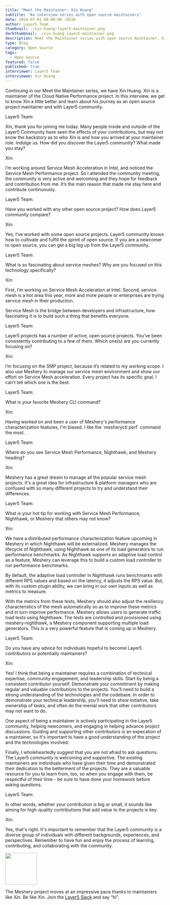 ```yaml
---
title: "Meet the Maintainer: Xin Huang"
subtitle: "An interview series with open source maintainers"
date: 2024-07-01 08:00:00 -0530
author: Layer5 Team
thumbnail: ./xin-huang-layer5-maintainer.png
darkthumbnail: ./xin-huang-layer5-maintainer.png
description: Meet the Maintainer series with open source maintainer, Xin Huang
type: Blog
category: Open Source
tags:
  - Open Source
featured: false
published: true
interviewer: Layer5 Team
interviewee: Xin Huang
---
```



<BlogWrapper>
<MeetTheMaintainer>

<div class="intro">
<p>Continuing in our Meet the Maintainer series, we have <Link to="/community/members/xin-huang">Xin Huang</Link>. Xin is a maintainer of the <Link to="/projects/service-mesh-performance">Cloud Native Performance</Link> project. In this interview, we get to know Xin a little better and learn about his journey as an open source project maintainer and with Layer5 community.</p>
</div>

<div class="interviewer">
<span>Layer5 Team:</span>
  <p>
    Xin, thank you for joining me today. Many people inside and outside of the Layer5 Community have seen the effects of your contributions, but may not know the backstory as to who Xin  is and how you arrived at your maintainer role. Indulge us. How did you discover the Layer5 community? What made you stay?
  </p>
</div>

<div class="interviewee">
<span>Xin:</span>
  <p>
    I’m working around Service Mesh Acceleration in Intel, and noticed the Service Mesh Performance project. So I attended the community meeting, the community is very active and welcoming and they hope for feedback and contribution from me. It’s the main reason that made me stay here and contribute continuously.
  </p>
</div>

<div class="interviewer">
<span>Layer5 Team:</span>
  <p>
     Have you worked with any other open source project? How does <Link to="/community">Layer5 community</Link> compare?
  </p>
</div>

<div class="interviewee">
<span>Xin:</span>
  <p>Yes, I’ve worked with some open source projects. Layer5 community knows how to cultivate and  fulfill the sprint of open source. If you are a newcomer to open source, you can get a big leg up from the Layer5 community.</p>
</div>

<div class="interviewer">
<span>Layer5 Team:</span>
  <p>
    What is so fascinating about service meshes? Why are you focused on this technology specifically?
  </p>
</div>

<div class="interviewee">
<span>Xin:</span>
  <p> 
    First, I’m working on Service Mesh Acceleration at Intel. Second, service mesh is a hot area this year, more and more people or enterprises are trying service mesh in their production.
  </p>
  <p>Service Mesh is the bridge between developers and infrastructure, how fascinating it is to build such a thing that benefits everyone.</p>
</div>

<div class="interviewer">
<span>Layer5 Team:</span>
  <p>
  <Link to="/projects">Layer5 projects</Link> has a number of active, open source projects. You’ve been consistently contributing to a few of them. Which one(s) are you currently focusing on?
  </p>
</div>

<div class="interviewee">
<span>Xin:</span>
  <p>
    I’m focusing on the SMP project, because it’s related to my working scope. I also use Meshery to manage our service mesh environment and show our effort on Service Mesh acceleration. Every project has its specific goal, I can’t tell which one is the best.
  </p>
</div>

<div class="interviewer">
<span>Layer5 Team:</span>
  <p>
    What is your favorite Meshery CLI command?
  </p>
</div>

<div class="interviewee">
<span>Xin:</span>
  <p>
    Having worked on and been a user of Meshery's performance characterization features, I'm biased. I like the `mesheryctl perf` command the most.
  </p>
</div>

<div class="interviewer">
<span>Layer5 Team:</span>
  <p>
    Where do you see Service Mesh Performance, Nighthawk, and Meshery heading?
  </p>
</div>

<div class="interviewee">
<span>Xin:</span>
  <p>
    Meshery has a great dream to manage all the popular service mesh projects. It's a great idea for infrastructure & platform managers who are confused with so many different projects to try and understand their differences.
  </p>
</div>

<div class="interviewer">
<span>Layer5 Team:</span>
  <p>
    What is your hot tip for working with Service Mesh Performance, Nighthawk, or Meshery that others may not know?
  </p>
</div>

<div class="interviewee">
<span>Xin:</span>
  <p>
    We have a distributed performance characterization feature upcoming in Meshery in which <Link to="/project/nighthawk">Nighthawk</Link> will be externalized. Meshery manages the lifecycle of Nighthawk, using Nighthawk as one of its load generators to run performance benchmarks. As Nighthawk supports an adaptive load control as a feature, Meshery can leverage this to build a custom load controller to run performance benchmarks.</p>

<p>By default, the adaptive load controller in Nighthawk runs benchmarks with different RPS values and based on the latency, it adjusts the RPS value. But, with its custom plugin ability, we can bring in our own inputs as well as metrics to measure.</p>

<p>With the metrics from these tests, Meshery should also adjust the resiliency characteristics of the mesh automatically so as to improve these metrics and in turn improve performance. Meshery allows users to generate traffic load tests using Nighthawk. The tests are controlled and provisioned using meshery-nighthawk, a Meshery component supporting multiple load generators. This is a very powerful feature that is coming up in Meshery.
  </p>
</div>

<div class="interviewer">
<span>Layer5 Team:</span><p> Do you have any advice for individuals hopeful to become Layer5 contributors or potentially maintainers?
</p></div>

<div class="interviewee">
<span>Xin:</span>
  <p>Yes! I think that being a maintainer requires a combination of technical expertise, community engagement, and leadership skills. Start by being a consistent contributor yourself. Demonstrate your commitment by making regular and valuable contributions to the projects. You'll need to build a strong understanding of the technologies and the codebase. In order to demonstrate your technical leadership, you'll need to show initiative, take ownership of tasks, and often do the menial work that other contributors may not want to do.</p>

  <p>One aspect of being a maintainer is actively participating in the Layer5 community, helping newcomers, and engaging in helping advance project discussions. Guiding and supporting other contributors is an expecation of a maintainer, so it's important to have a good understanding of the project and the technologies involved.</p>

  <p>Finally, I wholeheartedly suggest that you are not afraid to ask questions. The Layer5 community is welcoming and supportive. The existing maintainers are individuals who have given their time and demonstrated their dedication to the betterment of the projects. They are a valuable resource for you to learn from, too, so when you engage with them, be respectful of their time - be sure to have done your homework before asking questions.</p>
</div>

<div class="interviewer">
<span>Layer5 Team:</span><p>In other words, whether your contribution is big or small, it sounds like aiming for high-quality contributions that add value to the projects is key.</p></div>

<div class="interviewee">
<span>Xin:</span>
<p>Yes, that's right. It's important to remember that the Layer5 community is a diverse group of individuals with different backgrounds, experiences, and perspectives. Remember to have fun and enjoy the process of learning, contributing, and collaborating with the community.</p>
</div>

<div class="note"><img src={ForkLift} height="100px" /><p>The Meshery project moves at an impressive pace thanks to maintainers like Xin. Be like Xin. Join the <a href="https://slack.layer5.io">Layer5 Slack</a> and say “hi".</p></div>

</MeetTheMaintainer>
</BlogWrapper>
